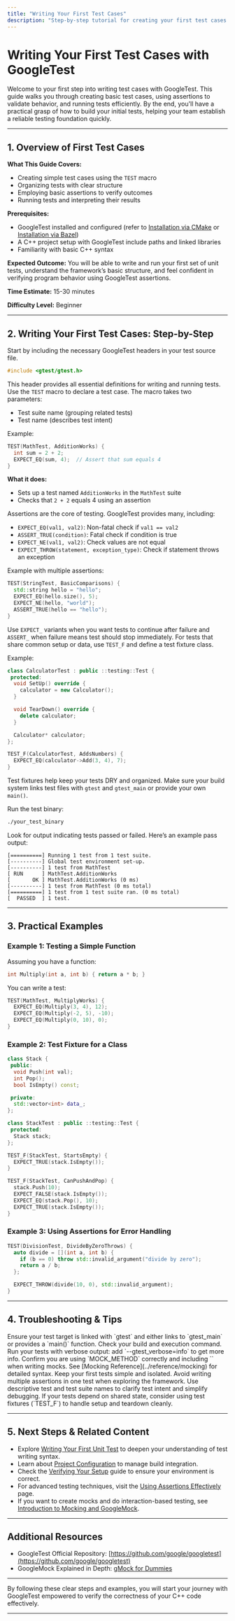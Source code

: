 ```yaml
---
title: "Writing Your First Test Cases"
description: "Step-by-step tutorial for creating your first test cases with GoogleTest. Covers basic test structure, using assertions, and running tests. Includes practical examples to help teams get productive quickly."
---
```


# Writing Your First Test Cases with GoogleTest

Welcome to your first step into writing test cases with GoogleTest. This guide walks you through creating basic test cases, using assertions to validate behavior, and running tests efficiently. By the end, you'll have a practical grasp of how to build your initial tests, helping your team establish a reliable testing foundation quickly.

---

## 1. Overview of First Test Cases

**What This Guide Covers:**
- Creating simple test cases using the `TEST` macro
- Organizing tests with clear structure
- Employing basic assertions to verify outcomes
- Running tests and interpreting their results

**Prerequisites:**
- GoogleTest installed and configured (refer to [Installation via CMake](../getting-started/setup-and-installation/installation-via-cmake) or [Installation via Bazel](../getting-started/setup-and-installation/installation-via-bazel))
- A C++ project setup with GoogleTest include paths and linked libraries
- Familiarity with basic C++ syntax

**Expected Outcome:**
You will be able to write and run your first set of unit tests, understand the framework’s basic structure, and feel confident in verifying program behavior using GoogleTest assertions.

**Time Estimate:**
15-30 minutes

**Difficulty Level:**
Beginner

---

## 2. Writing Your First Test Cases: Step-by-Step

<Steps>
<Step title="Step 1: Include GoogleTest Header">
Start by including the necessary GoogleTest headers in your test source file.

```cpp
#include <gtest/gtest.h>
```

This header provides all essential definitions for writing and running tests.
</Step>
<Step title="Step 2: Define a Simple Test Case">
Use the `TEST` macro to declare a test case. The macro takes two parameters:
- Test suite name (grouping related tests)
- Test name (describes test intent)

Example:

```cpp
TEST(MathTest, AdditionWorks) {
  int sum = 2 + 2;
  EXPECT_EQ(sum, 4);  // Assert that sum equals 4
}
```

**What it does:**
- Sets up a test named `AdditionWorks` in the `MathTest` suite
- Checks that `2 + 2` equals 4 using an assertion
</Step>
<Step title="Step 3: Use Assertions to Validate Behavior">
Assertions are the core of testing. GoogleTest provides many, including:

- `EXPECT_EQ(val1, val2)`: Non-fatal check if `val1 == val2`
- `ASSERT_TRUE(condition)`: Fatal check if condition is true
- `EXPECT_NE(val1, val2)`: Check values are not equal
- `EXPECT_THROW(statement, exception_type)`: Check if statement throws an exception

Example with multiple assertions:

```cpp
TEST(StringTest, BasicComparisons) {
  std::string hello = "hello";
  EXPECT_EQ(hello.size(), 5);
  EXPECT_NE(hello, "world");
  ASSERT_TRUE(hello == "hello");
}
```

Use `EXPECT_` variants when you want tests to continue after failure and `ASSERT_` when failure means test should stop immediately.
</Step>
<Step title="Step 4: Group Tests Using Test Fixtures (Optional)">
For tests that share common setup or data, use `TEST_F` and define a test fixture class.

Example:

```cpp
class CalculatorTest : public ::testing::Test {
 protected:
  void SetUp() override {
    calculator = new Calculator();
  }

  void TearDown() override {
    delete calculator;
  }

  Calculator* calculator;
};

TEST_F(CalculatorTest, AddsNumbers) {
  EXPECT_EQ(calculator->Add(3, 4), 7);
}
```

Test fixtures help keep your tests DRY and organized.
</Step>
<Step title="Step 5: Build and Run Your Tests">
Make sure your build system links test files with `gtest` and `gtest_main` or provide your own `main()`.

Run the test binary:

```bash
./your_test_binary
```

Look for output indicating tests passed or failed. Here’s an example pass output:

```text
[==========] Running 1 test from 1 test suite.
[----------] Global test environment set-up.
[----------] 1 test from MathTest
[ RUN      ] MathTest.AdditionWorks
[       OK ] MathTest.AdditionWorks (0 ms)
[----------] 1 test from MathTest (0 ms total)
[==========] 1 test from 1 test suite ran. (0 ms total)
[  PASSED  ] 1 test.
```
</Step>
</Steps>

---

## 3. Practical Examples

### Example 1: Testing a Simple Function

Assuming you have a function:

```cpp
int Multiply(int a, int b) { return a * b; }
```

You can write a test:

```cpp
TEST(MathTest, MultiplyWorks) {
  EXPECT_EQ(Multiply(3, 4), 12);
  EXPECT_EQ(Multiply(-2, 5), -10);
  EXPECT_EQ(Multiply(0, 10), 0);
}
```

### Example 2: Test Fixture for a Class

```cpp
class Stack {
 public:
  void Push(int val);
  int Pop();
  bool IsEmpty() const;

 private:
  std::vector<int> data_;
};

class StackTest : public ::testing::Test {
 protected:
  Stack stack;
};

TEST_F(StackTest, StartsEmpty) {
  EXPECT_TRUE(stack.IsEmpty());
}

TEST_F(StackTest, CanPushAndPop) {
  stack.Push(10);
  EXPECT_FALSE(stack.IsEmpty());
  EXPECT_EQ(stack.Pop(), 10);
  EXPECT_TRUE(stack.IsEmpty());
}
```

### Example 3: Using Assertions for Error Handling

```cpp
TEST(DivisionTest, DivideByZeroThrows) {
  auto divide = [](int a, int b) {
    if (b == 0) throw std::invalid_argument("divide by zero");
    return a / b;
  };

  EXPECT_THROW(divide(10, 0), std::invalid_argument);
}
```

---

## 4. Troubleshooting & Tips

<AccordionGroup title="Common Issues When Writing Your First Tests">
<Accordion title="Tests Not Running or Detected">
Ensure your test target is linked with `gtest` and either links to `gtest_main` or provides a `main()` function. Check your build and execution command.
</Accordion>
<Accordion title="Failed Assertions But No Detailed Error">
Run your tests with verbose output: add `--gtest_verbose=info` to get more info.
</Accordion>
<Accordion title="Compilation Errors with MOCK_METHOD">
Confirm you are using `MOCK_METHOD` correctly and including `<gmock/gmock.h>` when writing mocks. See [Mocking Reference](../reference/mocking) for detailed syntax.
</Accordion>
</AccordionGroup>

<Tip>
Keep your first tests simple and isolated. Avoid writing multiple assertions in one test when exploring the framework.
</Tip>

<Tip>
Use descriptive test and test suite names to clarify test intent and simplify debugging.
</Tip>

<Tip>
If your tests depend on shared state, consider using test fixtures (`TEST_F`) to handle setup and teardown cleanly.
</Tip>

---

## 5. Next Steps & Related Content

- Explore [Writing Your First Unit Test](/getting-started/configuration-and-first-test/writing-your-first-unit-test) to deepen your understanding of test writing syntax.
- Learn about [Project Configuration](/getting-started/configuration-and-first-test/project-configuration) to manage build integration.
- Check the [Verifying Your Setup](/getting-started/configuration-and-first-test/verifying-your-setup) guide to ensure your environment is correct.
- For advanced testing techniques, visit the [Using Assertions Effectively](/guides/testing-techniques/advanced-assertions) page.
- If you want to create mocks and do interaction-based testing, see [Introduction to Mocking and GoogleMock](/guides/mocking-with-googlemock/introduction-to-mocking).

---

## Additional Resources

- GoogleTest Official Repository: [https://github.com/google/googletest](https://github.com/google/googletest)
- GoogleMock Explained in Depth: [gMock for Dummies](https://google.github.io/googletest/gmock_for_dummies.html)

---

By following these clear steps and examples, you will start your journey with GoogleTest empowered to verify the correctness of your C++ code effectively.

---